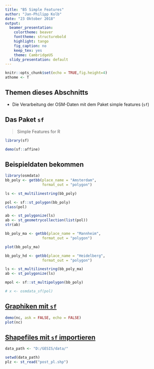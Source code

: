 ```yaml
---
title: "B5 Simple Features"
author: "Jan-Philipp Kolb"
date: "23 Oktober 2018"
output:
  beamer_presentation:
    colortheme: beaver
    fonttheme: structurebold
    highlight: tango
    fig_caption: no
    keep_tex: yes
    theme: CambridgeUS
  slidy_presentation: default
---
```


```r
knitr::opts_chunk$set(echo = TRUE,fig.height=4)
athome <- T
```

## Themen dieses Abschnitts

- Die Verarbeitung der OSM-Daten mit dem Paket simple features (`sf`)


## Das Paket `sf`

> Simple Features for R 

```r
library(sf)
```


```r
demo(sf::affine)
```



## Beispieldaten bekommen

<!--
https://cran.r-project.org/web/packages/sf/vignettes/sf1.html
-->

```r
library(osmdata)
bb_poly <- getbb(place_name = "Amsterdam", 
                 format_out = "polygon")

```


```r
ls <- st_multilinestring(bb_poly)
```


```r
pol <- sf::st_polygon(bb_poly)
class(pol)
```

```r
ab <- st_polygonize(ls)
ab <- st_geometrycollection(list(pol))
str(ab)
```


```r
bb_poly_ma <- getbb(place_name = "Mannheim", 
                 format_out = "polygon")

plot(bb_poly_ma)
```



```r
bb_poly_hd <- getbb(place_name = "Heidelberg", 
                 format_out = "polygon")
```


```r
ls <- st_multilinestring(bb_poly_ma)
ab <- st_polygonize(ls)
```


<!--
Problem ist, dass man nichts sieht, wenn man das plottet

# folgendes funktioniert nicht
-->

```r
mpol <- sf::st_multipolygon(bb_poly)
```


```r
# x <- osmdata_sf(pol)
```

## [Graphiken mit `sf`](https://r-spatial.github.io/sf/articles/sf5.html)

```r
demo(nc, ask = FALSE, echo = FALSE)
plot(nc)
```


## [Shapefiles mit `sf` importieren](https://cran.r-project.org/web/packages/sf/vignettes/sf2.html)


```r
data_path <- "D:/GESIS/data/"
```

```r
setwd(data_path)
plz <- st_read("post_pl.shp")
```

<!--
https://www.r-spatial.org/r/2018/01/08/sf-0.6-0.html
-->